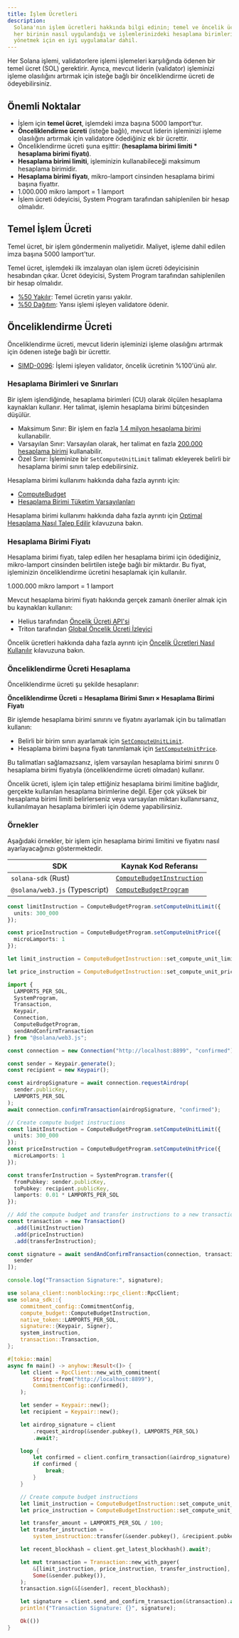 ```yaml
---
title: İşlem Ücretleri
description:
  Solana'nın işlem ücretleri hakkında bilgi edinin; temel ve öncelik ücretleri,
  her birinin nasıl uygulandığı ve işlemlerinizdeki hesaplama birimlerini
  yönetmek için en iyi uygulamalar dahil.
---
```


Her Solana işlemi, validatorlere işlemi işlemeleri karşılığında ödenen bir temel
ücret (SOL) gerektirir. Ayrıca, mevcut liderin (validator) işleminizi işleme
olasılığını artırmak için isteğe bağlı bir önceliklendirme ücreti de
ödeyebilirsiniz.

## Önemli Noktalar

- İşlem için **temel ücret**, işlemdeki imza başına 5000 lamport'tur.
- **Önceliklendirme ücreti** (isteğe bağlı), mevcut liderin işleminizi işleme
  olasılığını artırmak için validatore ödediğiniz ek bir ücrettir.
- Önceliklendirme ücreti şuna eşittir: **(hesaplama birimi limiti \* hesaplama
  birimi fiyatı)**.
- **Hesaplama birimi limiti**, işleminizin kullanabileceği maksimum hesaplama
  birimidir.
- **Hesaplama birimi fiyatı**, mikro-lamport cinsinden hesaplama birimi başına
  fiyattır.
- 1.000.000 mikro lamport = 1 lamport
- İşlem ücreti ödeyicisi, System Program tarafından sahiplenilen bir hesap
  olmalıdır.

## Temel İşlem Ücreti

Temel ücret, bir işlem göndermenin maliyetidir. Maliyet, işleme dahil edilen
imza başına 5000 lamport'tur.

Temel ücret, işlemdeki ilk imzalayan olan işlem ücreti ödeyicisinin hesabından
çıkar. Ücret ödeyicisi, System Program tarafından sahiplenilen bir hesap
olmalıdır.

- [%50 Yakılır](https://github.com/anza-xyz/agave/blob/v2.1.13/sdk/fee-calculator/src/lib.rs#L70):
  Temel ücretin yarısı yakılır.
- [%50 Dağıtım](https://github.com/anza-xyz/agave/blob/e621336acad4f5d6e5b860eaa1b074b01c99253c/runtime/src/bank/fee_distribution.rs#L58-L62):
  Yarısı işlemi işleyen validatore ödenir.

## Önceliklendirme Ücreti

Önceliklendirme ücreti, mevcut liderin işleminizi işleme olasılığını artırmak
için ödenen isteğe bağlı bir ücrettir.

- [SIMD-0096](https://github.com/solana-foundation/solana-improvement-documents/blob/main/proposals/0096-reward-collected-priority-fee-in-entirety.md):
  İşlemi işleyen validator, öncelik ücretinin %100'ünü alır.

### Hesaplama Birimleri ve Sınırları

Bir işlem işlendiğinde, hesaplama birimleri (CU) olarak ölçülen hesaplama
kaynakları kullanır. Her talimat, işlemin hesaplama birimi bütçesinden düşülür.

- Maksimum Sınır: Bir işlem en fazla
  [1.4 milyon hesaplama birimi](https://github.com/anza-xyz/agave/blob/v2.1.13/compute-budget/src/compute_budget_limits.rs#L14)
  kullanabilir.
- Varsayılan Sınır: Varsayılan olarak, her talimat en fazla
  [200.000 hesaplama birimi](https://github.com/anza-xyz/agave/blob/v2.1.13/compute-budget/src/compute_budget_limits.rs#L10)
  kullanabilir.
- Özel Sınır: İşleminize bir `SetComputeUnitLimit` talimatı ekleyerek belirli
  bir hesaplama birimi sınırı talep edebilirsiniz.

Hesaplama birimi kullanımı hakkında daha fazla ayrıntı için:

- [ComputeBudget](https://github.com/anza-xyz/agave/blob/v2.1.13/compute-budget/src/compute_budget.rs#L22-L130)
- [Hesaplama Birimi Tüketim Varsayılanları](https://github.com/anza-xyz/agave/blob/v2.1.13/compute-budget/src/compute_budget.rs#L149-L197)

Hesaplama birimi kullanımı hakkında daha fazla ayrıntı için
[Optimal Hesaplama Nasıl Talep Edilir](/developers/guides/advanced/how-to-request-optimal-compute)
kılavuzuna bakın.

### Hesaplama Birimi Fiyatı

Hesaplama birimi fiyatı, talep edilen her hesaplama birimi için ödediğiniz,
mikro-lamport cinsinden belirtilen isteğe bağlı bir miktardır. Bu fiyat,
işleminizin önceliklendirme ücretini hesaplamak için kullanılır.

<Callout>1.000.000 mikro lamport = 1 lamport</Callout>

Mevcut hesaplama birimi fiyatı hakkında gerçek zamanlı öneriler almak için bu
kaynakları kullanın:

- Helius tarafından
  [Öncelik Ücreti API'si](https://docs.helius.dev/solana-apis/priority-fee-api)
- Triton tarafından
  [Global Öncelik Ücreti İzleyici](https://triton.one/solana-prioritization-fees/)

Öncelik ücretleri hakkında daha fazla ayrıntı için
[Öncelik Ücretleri Nasıl Kullanılır](/developers/guides/advanced/how-to-use-priority-fees)
kılavuzuna bakın.

### Önceliklendirme Ücreti Hesaplama

Önceliklendirme ücreti şu şekilde hesaplanır:

**Önceliklendirme Ücreti = Hesaplama Birimi Sınırı × Hesaplama Birimi Fiyatı**

Bir işlemde hesaplama birimi sınırını ve fiyatını ayarlamak için bu talimatları
kullanın:

- Belirli bir birim sınırı ayarlamak için
  [`SetComputeUnitLimit`](https://github.com/anza-xyz/agave/blob/v2.1.13/sdk/src/compute_budget.rs#L42-L44).
- Hesaplama birimi başına fiyatı tanımlamak için
  [`SetComputeUnitPrice`](https://github.com/anza-xyz/agave/blob/v2.1.13/sdk/src/compute_budget.rs#L48-L50).

<Callout>

Bu talimatları sağlamazsanız, işlem varsayılan hesaplama birimi sınırını 0
hesaplama birimi fiyatıyla (önceliklendirme ücreti olmadan) kullanır.

Öncelik ücreti, işlem için talep ettiğiniz hesaplama birimi limitine bağlıdır,
gerçekte kullanılan hesaplama birimlerine değil. Eğer çok yüksek bir hesaplama
birimi limiti belirlerseniz veya varsayılan miktarı kullanırsanız, kullanılmayan
hesaplama birimleri için ödeme yapabilirsiniz.

</Callout>

### Örnekler

Aşağıdaki örnekler, bir işlem için hesaplama birimi limitini ve fiyatını nasıl
ayarlayacağınızı göstermektedir.

| SDK                            | Kaynak Kod Referansı                                                                                                           |
| ------------------------------ | ------------------------------------------------------------------------------------------------------------------------------ |
| `solana-sdk` (Rust)            | [`ComputeBudgetInstruction`](https://github.com/anza-xyz/agave/blob/v2.1.13/sdk/src/compute_budget.rs#L17-L31)                 |
| `@solana/web3.js` (Typescript) | [`ComputeBudgetProgram`](https://github.com/solana-foundation/solana-web3.js/blob/v1.98.0/src/programs/compute-budget.ts#L218) |

<CodeTabs storage="compute-budget">

```ts !! title="Typescript"
const limitInstruction = ComputeBudgetProgram.setComputeUnitLimit({
  units: 300_000
});

const priceInstruction = ComputeBudgetProgram.setComputeUnitPrice({
  microLamports: 1
});
```

```rust !! title="Rust"
let limit_instruction = ComputeBudgetInstruction::set_compute_unit_limit(300_000);

let price_instruction = ComputeBudgetInstruction::set_compute_unit_price(1);
```

</CodeTabs>

<CodeTabs storage="compute-budget" flags="r">

```ts !! title="Typescript"
import {
  LAMPORTS_PER_SOL,
  SystemProgram,
  Transaction,
  Keypair,
  Connection,
  ComputeBudgetProgram,
  sendAndConfirmTransaction
} from "@solana/web3.js";

const connection = new Connection("http://localhost:8899", "confirmed");

const sender = Keypair.generate();
const recipient = new Keypair();

const airdropSignature = await connection.requestAirdrop(
  sender.publicKey,
  LAMPORTS_PER_SOL
);
await connection.confirmTransaction(airdropSignature, "confirmed");

// Create compute budget instructions
const limitInstruction = ComputeBudgetProgram.setComputeUnitLimit({
  units: 300_000
});
const priceInstruction = ComputeBudgetProgram.setComputeUnitPrice({
  microLamports: 1
});

const transferInstruction = SystemProgram.transfer({
  fromPubkey: sender.publicKey,
  toPubkey: recipient.publicKey,
  lamports: 0.01 * LAMPORTS_PER_SOL
});

// Add the compute budget and transfer instructions to a new transaction
const transaction = new Transaction()
  .add(limitInstruction)
  .add(priceInstruction)
  .add(transferInstruction);

const signature = await sendAndConfirmTransaction(connection, transaction, [
  sender
]);

console.log("Transaction Signature:", signature);
```

```rust !! title="Rust"
use solana_client::nonblocking::rpc_client::RpcClient;
use solana_sdk::{
    commitment_config::CommitmentConfig,
    compute_budget::ComputeBudgetInstruction,
    native_token::LAMPORTS_PER_SOL,
    signature::{Keypair, Signer},
    system_instruction,
    transaction::Transaction,
};

#[tokio::main]
async fn main() -> anyhow::Result<()> {
    let client = RpcClient::new_with_commitment(
        String::from("http://localhost:8899"),
        CommitmentConfig::confirmed(),
    );

    let sender = Keypair::new();
    let recipient = Keypair::new();

    let airdrop_signature = client
        .request_airdrop(&sender.pubkey(), LAMPORTS_PER_SOL)
        .await?;

    loop {
        let confirmed = client.confirm_transaction(&airdrop_signature).await?;
        if confirmed {
            break;
        }
    }

    // Create compute budget instructions
    let limit_instruction = ComputeBudgetInstruction::set_compute_unit_limit(300_000);
    let price_instruction = ComputeBudgetInstruction::set_compute_unit_price(1);

    let transfer_amount = LAMPORTS_PER_SOL / 100;
    let transfer_instruction =
        system_instruction::transfer(&sender.pubkey(), &recipient.pubkey(), transfer_amount);

    let recent_blockhash = client.get_latest_blockhash().await?;

    let mut transaction = Transaction::new_with_payer(
        &[limit_instruction, price_instruction, transfer_instruction],
        Some(&sender.pubkey()),
    );
    transaction.sign(&[&sender], recent_blockhash);

    let signature = client.send_and_confirm_transaction(&transaction).await?;
    println!("Transaction Signature: {}", signature);

    Ok(())
}
```

</CodeTabs>
